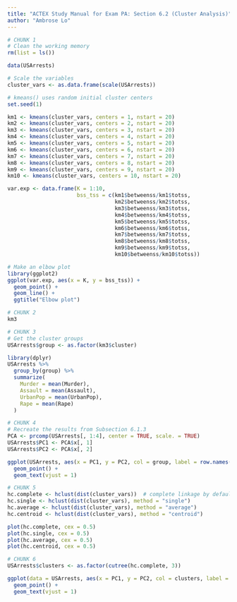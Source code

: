 ```yaml
---
title: "ACTEX Study Manual for Exam PA: Section 6.2 (Cluster Analysis)"
author: "Ambrose Lo"
---
```



```r
# CHUNK 1
# Clean the working memory
rm(list = ls())

data(USArrests)

# Scale the variables
cluster_vars <- as.data.frame(scale(USArrests))

# kmeans() uses random initial cluster centers
set.seed(1)

km1 <- kmeans(cluster_vars, centers = 1, nstart = 20)
km2 <- kmeans(cluster_vars, centers = 2, nstart = 20)
km3 <- kmeans(cluster_vars, centers = 3, nstart = 20)
km4 <- kmeans(cluster_vars, centers = 4, nstart = 20)
km5 <- kmeans(cluster_vars, centers = 5, nstart = 20)
km6 <- kmeans(cluster_vars, centers = 6, nstart = 20)
km7 <- kmeans(cluster_vars, centers = 7, nstart = 20)
km8 <- kmeans(cluster_vars, centers = 8, nstart = 20)
km9 <- kmeans(cluster_vars, centers = 9, nstart = 20)
km10 <- kmeans(cluster_vars, centers = 10, nstart = 20)

var.exp <- data.frame(K = 1:10,
                      bss_tss = c(km1$betweenss/km1$totss,
                                  km2$betweenss/km2$totss,
                                  km3$betweenss/km3$totss,
                                  km4$betweenss/km4$totss,
                                  km5$betweenss/km5$totss,
                                  km6$betweenss/km6$totss,
                                  km7$betweenss/km7$totss,
                                  km8$betweenss/km8$totss,
                                  km9$betweenss/km9$totss,
                                  km10$betweenss/km10$totss))

# Make an elbow plot
library(ggplot2)
ggplot(var.exp, aes(x = K, y = bss_tss)) +
  geom_point() +
  geom_line() +
  ggtitle("Elbow plot")
```


```r
# CHUNK 2
km3
```


```r
# CHUNK 3
# Get the cluster groups
USArrests$group <- as.factor(km3$cluster)

library(dplyr)
USArrests %>%
  group_by(group) %>%
  summarize(
    Murder = mean(Murder),
    Assault = mean(Assault),
    UrbanPop = mean(UrbanPop),
    Rape = mean(Rape)
  )
```


```r
# CHUNK 4
# Recreate the results from Subsection 6.1.3
PCA <- prcomp(USArrests[, 1:4], center = TRUE, scale. = TRUE)
USArrests$PC1 <- PCA$x[, 1]
USArrests$PC2 <- PCA$x[, 2]

ggplot(USArrests, aes(x = PC1, y = PC2, col = group, label = row.names(USArrests))) +
  geom_point() +
  geom_text(vjust = 1)
```


```r
# CHUNK 5
hc.complete <- hclust(dist(cluster_vars))  # complete linkage by default
hc.single <- hclust(dist(cluster_vars), method = "single")
hc.average <- hclust(dist(cluster_vars), method = "average")
hc.centroid <- hclust(dist(cluster_vars), method = "centroid")

plot(hc.complete, cex = 0.5)
plot(hc.single, cex = 0.5)
plot(hc.average, cex = 0.5)
plot(hc.centroid, cex = 0.5)
```


```r
# CHUNK 6
USArrests$clusters <- as.factor(cutree(hc.complete, 3))

ggplot(data = USArrests, aes(x = PC1, y = PC2, col = clusters, label = row.names(USArrests))) + 
  geom_point() +
  geom_text(vjust = 1)
```